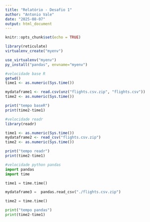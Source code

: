 ---
title: "Relatório - Desafio 1"
author: "Antonio Vale"
date: "2025-08-07"
output: html_document
---

```{r setup, include=FALSE}
knitr::opts_chunk$set(echo = TRUE)
```

```{r}
library(reticulate)
virtualenv_create("myenv")

use_virtualenv("myenv")
py_install("pandas", envname="myenv")

```

```{r}
#velocidade base R
getwd()
time1 <- as.numeric(Sys.time())

mydataframe1 <- read.csv(unz("flights.csv.zip", "flights.csv"))
time2 <- as.numeric(Sys.time())

print("tempo baseR")
print(time2-time1)
```

```{r}
#velocidade readr
library(readr)

time1 <- as.numeric(Sys.time())
mydataframe2 <- read_csv("flights.csv.zip")
time2 <- as.numeric(Sys.time())

print("tempo readr")
print(time2-time1)
```

```{python}
#velocidade python pandas
import pandas
import time

time1 = time.time()

mydataframe3 =  pandas.read_csv("./flights.csv.zip")

time2 = time.time()

print("tempo pandas")
print(time2-time1)


```




